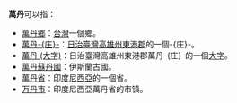 '''萬丹'''可以指：
* [[萬丹鄉|萬丹鄉]]：[[台灣|台灣]]一個鄉。
* [[萬丹庄|萬丹-{庄}-]]：[[日治臺灣|日治臺灣]][[高雄州|高雄州]][[東港郡|東港郡]]的一個-{庄}-。
* [[萬丹_(大字)|萬丹 (大字)]]：日治臺灣高雄州東港郡萬丹-{庄}-的一個[[大字|大字]]。
* [[萬丹蘇丹國|萬丹蘇丹國]]：伊斯蘭古國。
* [[万丹省|萬丹省]]：[[印度尼西亞|印度尼西亞]]的一個省。
* [[万丹市|万丹市]]：印度尼西亞萬丹省的市镇。
{{disambig|Cat=二字地名消歧義}}